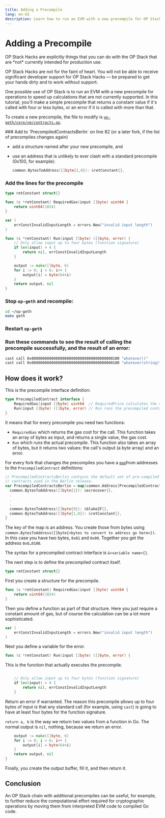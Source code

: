 ```yaml
---
title: Adding a Precompile
lang: en-US
description: Learn how to run an EVM with a new precompile for OP Stack chain operations to speed up calculations that are not currently supported.
---
```



# Adding a Precompile

<Callout type="warning">
  OP Stack Hacks are explicitly things that you can do with the OP Stack that are *not* currently intended for production use.

  OP Stack Hacks are not for the faint of heart. You will not be able to receive significant developer support for OP Stack Hacks — be prepared to get your hands dirty and to work without support.
</Callout>

One possible use of OP Stack is to run an EVM with a new precompile for operations to speed up calculations that are not currently supported. In this tutorial, you'll make a simple precompile that returns a constant value if it's called with four or less bytes, or an error if it is called with more than that.

To create a new precompile, the file to modify is [`op-geth/core/vm/contracts.go`](https://github.com/ethereum-optimism/op-geth/blob/optimism-history/core/vm/contracts.go).

<Steps>
  ### Add to `PrecompiledContractsBerlin` on line 82 (or a later fork, if the list of precompiles changes again)

  *   add a structure named after your new precompile, and
  *   use an address that is unlikely to ever clash with a standard precompile (0x100, for example):

      ```go
      common.BytesToAddress([]byte{1,0}): &retConstant{},
      ```

  ### Add the lines for the precompile

  ```go
  type retConstant struct{}

  func (c *retConstant) RequiredGas(input []byte) uint64 {
      return uint64(1024)
  }

  var (
      errConstInvalidInputLength = errors.New("invalid input length")
  )

  func (c *retConstant) Run(input []byte) ([]byte, error) {
      // Only allow input up to four bytes (function signature)
      if len(input) > 4 {
          return nil, errConstInvalidInputLength
      }

      output := make([]byte, 6)
      for i := 0; i < 6; i++ {
          output[i] = byte(64+i)
      }
      return output, nil
  }
  ```

  ### Stop `op-geth` and recompile:

  ```bash
  cd ~/op-geth
  make geth
  ```

  ### Restart `op-geth`

  ### Run these commands to see the result of calling the precompile successfully, and the result of an error:

  ```bash
  cast call 0x0000000000000000000000000000000000000100 "whatever()"
  cast call 0x0000000000000000000000000000000000000100 "whatever(string)" "fail"
  ```
</Steps>

## How does it work?

This is the precompile interface definition:

```go
type PrecompiledContract interface {
	RequiredGas(input []byte) uint64  // RequiredPrice calculates the contract gas use
	Run(input []byte) ([]byte, error) // Run runs the precompiled contract
}
```

It means that for every precompile you need two functions:

*   `RequiredGas` which returns the gas cost for the call. This function takes an array of bytes as input, and returns a single value, the gas cost.
*   `Run` which runs the actual precompile. This function also takes an array of bytes, but it returns two values: the call's output (a byte array) and an error.

For every fork that changes the precompiles you have a [`map`](https://www.w3schools.com/go/go_maps.php)from addresses to the `PrecompiledContract` definitions:

```go
// PrecompiledContractsBerlin contains the default set of pre-compiled Ethereum
// contracts used in the Berlin release.
var PrecompiledContractsBerlin = map[common.Address]PrecompiledContract{
  common.BytesToAddress([]byte{1}): &ecrecover{},
  .
  .
  .
  common.BytesToAddress([]byte{9}): &blake2F{},
  common.BytesToAddress([]byte{1,0}): &retConstant{},
}
```

The key of the map is an address. You create those from bytes using `common.BytesToAddress([]byte{<bytes to convert to address go here>})`.  In this case you have two bytes, `0x01` and `0x00`. Together you get the address `0x0…0100`.

The syntax for a precompiled contract interface is `&<variable name>{}`.

The next step is to define the precompiled contract itself.

```go
type retConstant struct{}
```

First you create a structure for the precompile.

```go
func (c *retConstant) RequiredGas(input []byte) uint64 {
    return uint64(1024)
}
```

Then you define a function as part of that structure. Here you just require a constant amount of gas, but of course the calculation can be a lot more sophisticated.

```go
var (
    errConstInvalidInputLength = errors.New("invalid input length")
)

```

Next you define a variable for the error.

```go
func (c *retConstant) Run(input []byte) ([]byte, error) {
```

This is the function that actually executes the precompile.

```go

    // Only allow input up to four bytes (function signature)
    if len(input) > 4 {
        return nil, errConstInvalidInputLength
    }
```

Return an error if warranted. The reason this precompile allows up to four bytes of input is that any standard call (for example, using `cast`) is going to have at least four bytes for the function signature.

`return a, b` is the way we return two values from a function in Go. The normal output is `nil`, nothing, because we return an error.

```go
    output := make([]byte, 6)
    for i := 0; i < 6; i++ {
        output[i] = byte(64+i)
    }
    return output, nil
}
```

Finally, you create the output buffer, fill it, and then return it.

## Conclusion

An OP Stack chain with additional precompiles can be useful, for example, to further reduce the computational effort required for cryptographic operations by moving them from interpreted EVM code to compiled Go code.
